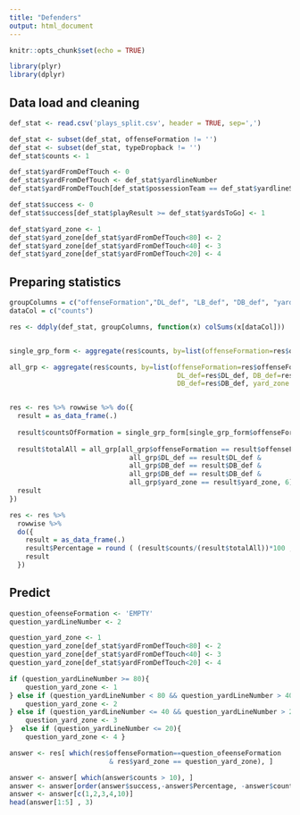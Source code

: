 ---
title: "Defenders"
output: html_document
---

```{r setup, include=FALSE}
knitr::opts_chunk$set(echo = TRUE)

library(plyr)
library(dplyr)
```


## Data load and cleaning
```{r data load and cleaning, message=FALSE, warning=FALSE}
def_stat <- read.csv('plays_split.csv', header = TRUE, sep=',')

def_stat <- subset(def_stat, offenseFormation != '')
def_stat <- subset(def_stat, typeDropback != '')
def_stat$counts <- 1

def_stat$yardFromDefTouch <- 0
def_stat$yardFromDefTouch <- def_stat$yardlineNumber
def_stat$yardFromDefTouch[def_stat$possessionTeam == def_stat$yardlineSide] <- (100 - def_stat$yardlineNumber)

def_stat$success <- 0
def_stat$success[def_stat$playResult >= def_stat$yardsToGo] <- 1

def_stat$yard_zone <- 1
def_stat$yard_zone[def_stat$yardFromDefTouch<80] <- 2
def_stat$yard_zone[def_stat$yardFromDefTouch<40] <- 3
def_stat$yard_zone[def_stat$yardFromDefTouch<20] <- 4
```

## Preparing statistics
```{r statistic, message=FALSE, warning=FALSE}
groupColumns = c("offenseFormation","DL_def", "LB_def", "DB_def", "yard_zone","success")
dataCol = c("counts")

res <- ddply(def_stat, groupColumns, function(x) colSums(x[dataCol]))


single_grp_form <- aggregate(res$counts, by=list(offenseFormation=res$offenseFormation), FUN=sum)

all_grp <- aggregate(res$counts, by=list(offenseFormation=res$offenseFormation, 
                                          DL_def=res$DL_def, DB_def=res$DB_def, 
                                          DB_def=res$DB_def, yard_zone = res$yard_zone),  FUN=sum)


res <- res %>% rowwise %>% do({
  result = as_data_frame(.)
  
  result$countsOfFormation = single_grp_form[single_grp_form$offenseFormation == result$offenseFormation, 2]
  
  result$totalAll = all_grp[all_grp$offenseFormation == result$offenseFormation & 
                              all_grp$DL_def == result$DL_def &
                              all_grp$DB_def == result$DB_def & 
                              all_grp$DB_def == result$DB_def &
                              all_grp$yard_zone == result$yard_zone, 6]
  result
})

res <- res %>%
  rowwise %>%
  do({
    result = as_data_frame(.)
    result$Percentage = round ( (result$counts/(result$totalAll))*100 , 2)
    result
  })
```

## Predict
```{r predict}
question_ofeenseFormation <- 'EMPTY'
question_yardLineNumber <- 2

question_yard_zone <- 1
question_yard_zone[def_stat$yardFromDefTouch<80] <- 2
question_yard_zone[def_stat$yardFromDefTouch<40] <- 3
question_yard_zone[def_stat$yardFromDefTouch<20] <- 4

if (question_yardLineNumber >= 80){
    question_yard_zone <- 1
} else if (question_yardLineNumber < 80 && question_yardLineNumber > 40){
    question_yard_zone <- 2
} else if (question_yardLineNumber <= 40 && question_yardLineNumber > 20){
    question_yard_zone <- 3
}  else if (question_yardLineNumber <= 20){
    question_yard_zone <- 4 }

answer <- res[ which(res$offenseFormation==question_ofeenseFormation
                         & res$yard_zone == question_yard_zone), ]

answer <- answer[ which(answer$counts > 10), ]
answer <- answer[order(answer$success,-answer$Percentage, -answer$counts),]
answer <- answer[c(1,2,3,4,10)]
head(answer[1:5] , 3)
```